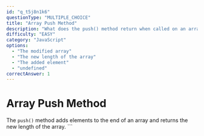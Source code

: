 ```yaml
---
id: "q_t5j8n1k6"
questionType: "MULTIPLE_CHOICE"
title: "Array Push Method"
description: "What does the push() method return when called on an array?"
difficulty: "EASY"
category: "JavaScript"
options:
  - "The modified array"
  - "The new length of the array"
  - "The added element"
  - "undefined"
correctAnswer: 1
---
```


# Array Push Method

The `push()` method adds elements to the end of an array and returns the new length of the array.
\`\`\`
